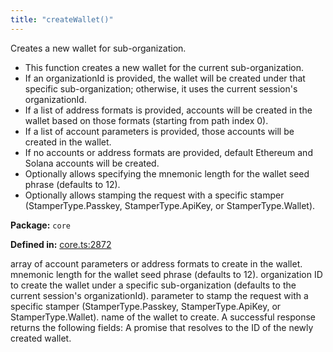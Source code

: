 ```yaml
---
title: "createWallet()"
---
```



<H3Bordered text="Overview" />

Creates a new wallet for sub-organization.

<ul>
  <li>This function creates a new wallet for the current sub-organization.</li>
  <li>If an organizationId is provided, the wallet will be created under that specific sub-organization; otherwise, it uses the current session's organizationId.</li>
  <li>If a list of address formats is provided, accounts will be created in the wallet based on those formats (starting from path index 0).</li>
  <li>If a list of account parameters is provided, those accounts will be created in the wallet.</li>
  <li>If no accounts or address formats are provided, default Ethereum and Solana accounts will be created.</li>
  <li>Optionally allows specifying the mnemonic length for the wallet seed phrase (defaults to 12).</li>
  <li>Optionally allows stamping the request with a specific stamper (StamperType.Passkey, StamperType.ApiKey, or StamperType.Wallet).</li>
</ul>

<p><strong>Package:</strong> <code>core</code></p>

<p><strong>Defined in:</strong> <a href="https://github.com/tkhq/sdk/blob/main/packages/core/src/__clients__/core.ts#L2872">core.ts:2872</a></p>

<H3Bordered text="Parameters" />

<ParamField body="params" type='object' required={true} path="params" >
  <Expandable title="params details">
    <NestedParam parentKey="params" childKey="accounts" type='v1WalletAccountParams[] | v1AddressFormat[]' required={false}>
array of account parameters or address formats to create in the wallet.
</NestedParam>
    <NestedParam parentKey="params" childKey="mnemonicLength" type='number' required={false}>
mnemonic length for the wallet seed phrase (defaults to 12).
</NestedParam>
    <NestedParam parentKey="params" childKey="organizationId" type='string' required={false}>
organization ID to create the wallet under a specific sub-organization (defaults to the current session's organizationId).
</NestedParam>
    <NestedParam parentKey="params" childKey="stampWith" type='StamperType' required={false}>
parameter to stamp the request with a specific stamper (StamperType.Passkey, StamperType.ApiKey, or StamperType.Wallet).
</NestedParam>
    <NestedParam parentKey="params" childKey="walletName" type='string' required={true}>
name of the wallet to create.
</NestedParam>
  </Expandable>
</ParamField>

<H3Bordered text="Response" />
A successful response returns the following fields:

<ResponseField name="returns" type="string" required={true} >
  A promise that resolves to the ID of the newly created wallet.
</ResponseField>
